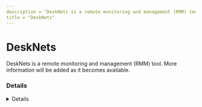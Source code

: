 ```yaml
---
description = "DeskNets is a remote monitoring and management (RMM) tool. More information will be added as it becomes available."
title = "DeskNets"
---
```




# DeskNets

DeskNets is a remote monitoring and management (RMM) tool. More information will be added as it becomes available.

### Details
<Details author={""}
         category={""}
         created={""}
         website={""}
         lastModified={"2-26-2024"}
         privileges={""}
         free={ false }
         verification={ false }
/>






### Forensic Artifacts









### References
- [https://www.desknets.com/en/download.html](https://www.desknets.com/en/download.html)

